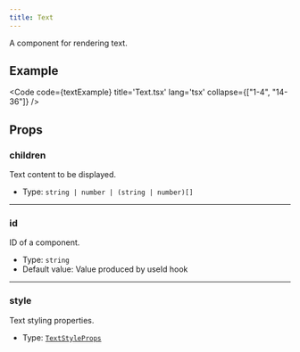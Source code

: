 ```yaml
---
title: Text
---
```


A component for rendering text.

## Example

<Code code={textExample} title='Text.tsx' lang='tsx' collapse={["1-4", "14-36"]} />

## Props

### children
Text content to be displayed.

- Type: `string | number | (string | number)[]`

---

### id
ID of a component.

- Type: `string`
- Default value: Value produced by useId hook

---

### style
Text styling properties.

- Type: [`TextStyleProps`](/reference/ts-sdk/props/text-style-props)

